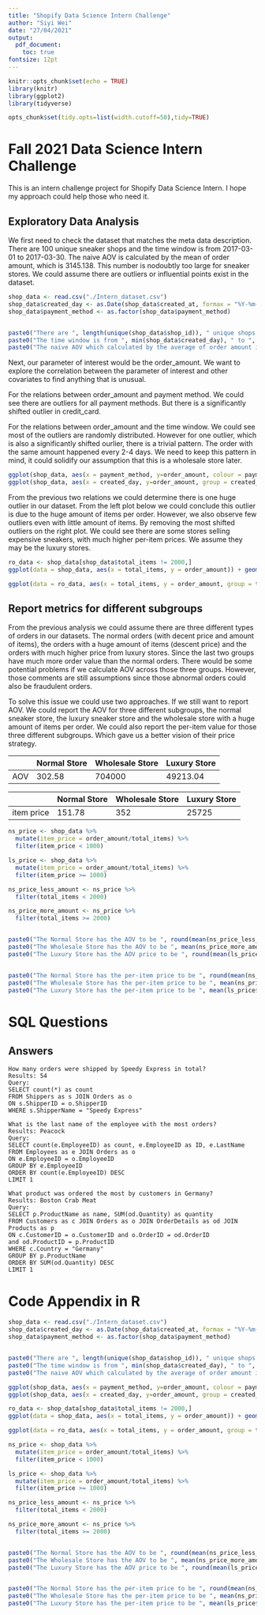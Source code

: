 ```yaml
---
title: "Shopify Data Science Intern Challenge"
author: "Siyi Wei"
date: "27/04/2021"
output:
  pdf_document:
    toc: true
fontsize: 12pt
---
```


```r
knitr::opts_chunk$set(echo = TRUE)
library(knitr)
library(ggplot2)
library(tidyverse)
```
```r
opts_chunk$set(tidy.opts=list(width.cutoff=50),tidy=TRUE)
```

# Fall 2021 Data Science Intern Challenge

This is an intern challenge project for Shopify Data Science Intern. I hope my approach could help those who need it. 

## Exploratory Data Analysis

We first need to check the dataset that matches the meta data description. There are 100 unique sneaker shops and the time window is from 2017-03-01 to 2017-03-30. The naive AOV is calculated by the mean of order amount, which is 3145.138. This number is nodoubtly too large for sneaker stores. We could assume there are outliers or influential points exist in the dataset.

```r
shop_data <- read.csv("./Intern_dataset.csv")
shop_data$created_day <- as.Date(shop_data$created_at, formax = "%Y-%m-%d")
shop_data$payment_method <- as.factor(shop_data$payment_method)


paste0("There are ", length(unique(shop_data$shop_id)), " unique shops in dataset")
paste0("The time window is from ", min(shop_data$created_day), " to ", max(shop_data$created_day))
paste0("The naive AOV which calculated by the average of order amount is ", mean(shop_data$order_amount))
```

Next, our parameter of interest would be the order_amount. We want to explore the correlation between the parameter of interest and other covariates to find anything that is unusual.

For the relations between order_amount and payment method. We could see there are outliers for all payment methods. But there is a significantly shifted outlier in credit_card.

For the relations between order_amount and the time window. We could see most of the outliers are randomly distributed. However for one outlier, which is also a significantly shifted ourlier, there is a trivial pattern. The order with the same amount happened every 2-4 days. We need to keep this pattern in mind, it could solidify our assumption that this is a wholesale store later.

```r
ggplot(shop_data, aes(x = payment_method, y=order_amount, colour = payment_method)) + geom_boxplot() + theme(text = element_text(size=20))
ggplot(shop_data, aes(x = created_day, y=order_amount, group = created_day)) + geom_boxplot() + theme(text = element_text(size=20))
```

From the previous two relations we could determine there is one huge outlier in our dataset. From the left plot below we could conclude this outlier is due to the huge amount of items per order. However, we also observe few outliers even with little amount of items. By removing the most shifted outliers on the right plot. We could see there are some stores selling expensive sneakers, with much higher per-item prices. We assume they may be the luxury stores.

```r
ro_data <- shop_data[shop_data$total_items != 2000,]
ggplot(data = shop_data, aes(x = total_items, y = order_amount)) + geom_point() + theme(text = element_text(size=20))

ggplot(data = ro_data, aes(x = total_items, y = order_amount, group = total_items)) + geom_boxplot()+theme(text = element_text(size=20))
```

## Report metrics for different subgroups

From the previous analysis we could assume there are three different types of orders in our datasets. The normal orders (with decent price and amount of items), the orders with a huge amount of items (descent price) and the orders with much higher price from luxury stores. Since the last two groups have much more order value than the normal orders. There would be some potential problems if we calculate AOV across those three groups. However, those comments are still assumptions since those abnormal orders could also be fraudulent orders.

To solve this issue we could use two approaches.
If we still want to report AOV. We could report the AOV for three different subgroups, the normal sneaker store, the luxury sneaker store and the wholesale store with a huge amount of items per order.
We could also report the per-item value for those three different subgroups. Which gave us a better vision of their price strategy.

|   |Normal Store|Wholesale Store|Luxury Store|
|---|---|---|---|
|AOV|  302.58 | 704000  |  49213.04 |

|   |Normal Store|Wholesale Store|Luxury Store|
|---|---|---|---|
|item price|  151.78 | 352  |  25725 |

```r
ns_price <- shop_data %>%
  mutate(item_price = order_amount/total_items) %>%
  filter(item_price < 1000)

ls_price <- shop_data %>%
  mutate(item_price = order_amount/total_items) %>%
  filter(item_price >= 1000)

ns_price_less_amount <- ns_price %>%
  filter(total_items < 2000)

ns_price_more_amount <- ns_price %>%
  filter(total_items >= 2000)


paste0("The Normal Store has the AOV to be ", round(mean(ns_price_less_amount$order_amount),3))
paste0("The Wholesale Store has the AOV to be ", mean(ns_price_more_amount$order_amount))
paste0("The Luxury Store has the AOV price to be ", round(mean(ls_price$order_amount),3))


paste0("The Normal Store has the per-item price to be ", round(mean(ns_price_less_amount$item_price),3))
paste0("The Wholesale Store has the per-item price to be ", mean(ns_price_more_amount$item_price))
paste0("The Luxury Store has the per-item price to be ", mean(ls_price$item_price))

```

# SQL Questions
## Answers

```
How many orders were shipped by Speedy Express in total?
Results: 54
Query:
SELECT count(*) as count
FROM Shippers as s JOIN Orders as o
ON s.ShipperID = o.ShipperID
WHERE s.ShipperName = "Speedy Express"

What is the last name of the employee with the most orders?
Results: Peacock
Query:
SELECT count(e.EmployeeID) as count, e.EmployeeID as ID, e.LastName
FROM Employees as e JOIN Orders as o
ON e.EmployeeID = o.EmployeeID
GROUP BY e.EmployeeID
ORDER BY count(e.EmployeeID) DESC
LIMIT 1

What product was ordered the most by customers in Germany?
Results: Boston Crab Meat
Query:
SELECT p.ProductName as name, SUM(od.Quantity) as quantity
FROM Customers as c JOIN Orders as o JOIN OrderDetails as od JOIN Products as p
ON c.CustomerID = o.CustomerID and o.OrderID = od.OrderID
and od.ProductID = p.ProductID
WHERE c.Country = "Germany"
GROUP BY p.ProductName
ORDER BY SUM(od.Quantity) DESC
LIMIT 1
```

# Code Appendix in R
```r
shop_data <- read.csv("./Intern_dataset.csv")
shop_data$created_day <- as.Date(shop_data$created_at, formax = "%Y-%m-%d")
shop_data$payment_method <- as.factor(shop_data$payment_method)


paste0("There are ", length(unique(shop_data$shop_id)), " unique shops in dataset")
paste0("The time window is from ", min(shop_data$created_day), " to ", max(shop_data$created_day))
paste0("The naive AOV which calculated by the average of order amount is ", mean(shop_data$order_amount))
```

```r
ggplot(shop_data, aes(x = payment_method, y=order_amount, colour = payment_method)) + geom_boxplot() + theme(text = element_text(size=20))
ggplot(shop_data, aes(x = created_day, y=order_amount, group = created_day)) + geom_boxplot() + theme(text = element_text(size=20))
```

```r
ro_data <- shop_data[shop_data$total_items != 2000,]
ggplot(data = shop_data, aes(x = total_items, y = order_amount)) + geom_point() + theme(text = element_text(size=20))

ggplot(data = ro_data, aes(x = total_items, y = order_amount, group = total_items)) + geom_boxplot()+theme(text = element_text(size=20))
```

```r
ns_price <- shop_data %>%
  mutate(item_price = order_amount/total_items) %>%
  filter(item_price < 1000)

ls_price <- shop_data %>%
  mutate(item_price = order_amount/total_items) %>%
  filter(item_price >= 1000)

ns_price_less_amount <- ns_price %>%
  filter(total_items < 2000)

ns_price_more_amount <- ns_price %>%
  filter(total_items >= 2000)


paste0("The Normal Store has the AOV to be ", round(mean(ns_price_less_amount$order_amount),3))
paste0("The Wholesale Store has the AOV to be ", mean(ns_price_more_amount$order_amount))
paste0("The Luxury Store has the AOV price to be ", round(mean(ls_price$order_amount),3))


paste0("The Normal Store has the per-item price to be ", round(mean(ns_price_less_amount$item_price),3))
paste0("The Wholesale Store has the per-item price to be ", mean(ns_price_more_amount$item_price))
paste0("The Luxury Store has the per-item price to be ", mean(ls_price$item_price))

```

